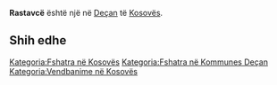 {{Fshat në 
 | Emri                = Rastavcë
 | EmriAlt                = 
 | NAME_SHORT_FORM=      
 | NAME_GENERIC=      
 | NAME_SORT_NAME_RO=      RASTAVCE
 | FULL_NAME_RO = Rastavcë
 | FULL_NAME_ND_RO=Rastavce
 | SORT_NAME_RG=RASTAVCE
 | FULL_NAME_RG=Rastavcë
 | FULL_NAME_ND_RG=Rastavce
 | SRP_NAME_SHORT_FORM=      
 | SRP_NAME_GENERIC=      
 | SRP_NAME_SORT_NAME_RO=      
 | SRP_FULL_NAME_RO = 
 | SRP_FULL_NAME_ND_RO=
 | SRP_SORT_NAME_RG=
 | SRP_FULL_NAME_RG=
 | SRP_FULL_NAME_ND_RG=
 | Emri (Rasa dhanore) = 
 | Figura              = 
 | Shteti              = Kosovo
 | Komuna              = Deçan
 | Kodi postar         = 
 | Sipërfaqja          = 

 | Popullsia           = 

 | Regj. i popullsisë  = 
 | Dend. e popullsisë  = 
 | Faqja zyrtare       = 
 <!--- Koordinatat ----> 
 | Gjerësia            = 42.494167
 | Gjatësia            = 20.327778
 | Lartësia            = 
}}
'''Rastavcë''' është një [[]] në [[Deçan]] të [[Kosovës]].

<!-- == Gjeografia == -->
<!-- == Historia == -->
<!-- == Demografia == -->
== Shih edhe ==
{{Komuna Deçan}}
{{Kosovo-Administrata-Cung}}

[[Kategoria:Fshatra në Kosovës]]
[[Kategoria:Fshatra në Kommunes Deçan]]
[[Kategoria:Vendbanime në Kosovës]]